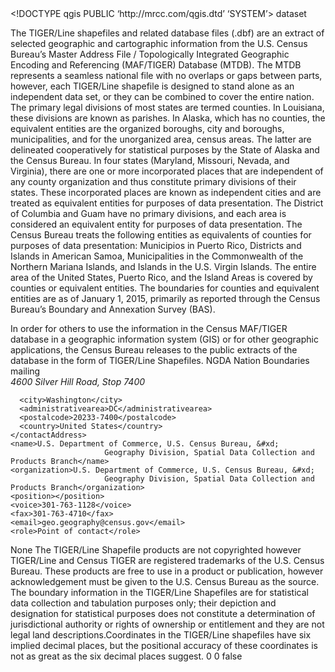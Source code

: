 <!DOCTYPE qgis PUBLIC 'http://mrcc.com/qgis.dtd' 'SYSTEM'>
<qgis version="3.22.10-Bia?owie?a">
  <identifier></identifier>
  <parentidentifier></parentidentifier>
  <language></language>
  <type>dataset</type>
  <title></title>
  <abstract>The TIGER/Line shapefiles and related database files (.dbf) are an extract of selected geographic and cartographic information from the U.S. Census Bureau's Master Address File / Topologically Integrated Geographic Encoding and Referencing (MAF/TIGER) Database (MTDB). The MTDB represents a seamless national file with no overlaps or gaps between parts, however, each TIGER/Line shapefile is designed to stand alone as an independent data set, or they can be combined to cover the entire nation. The primary legal divisions of most states are termed counties. In Louisiana, these divisions are known as parishes. In Alaska, which has no counties, the equivalent entities are the organized boroughs, city and boroughs, municipalities, and for the unorganized area, census areas. The latter are delineated cooperatively for statistical purposes by the State of Alaska and the Census Bureau. In four states (Maryland, Missouri, Nevada, and Virginia), there are one or more incorporated places that are independent of any county organization and thus constitute primary divisions of their states. These incorporated places are known as independent cities and are treated as equivalent entities for purposes of data presentation. The District of Columbia and Guam have no primary divisions, and each area is considered an equivalent entity for purposes of data presentation. The Census Bureau treats the following entities as equivalents of counties for purposes of data presentation: Municipios in Puerto Rico, Districts and Islands in American Samoa, Municipalities in the Commonwealth of the Northern Mariana Islands, and Islands in the U.S. Virgin Islands. The entire area of the United States, Puerto Rico, and the Island Areas is covered by counties or equivalent entities. The boundaries for counties and equivalent entities are as of January 1, 2015, primarily as reported through the Census Bureau's Boundary and Annexation Survey (BAS).

In order for others to use the information in the Census MAF/TIGER database in a geographic information system (GIS) or for other geographic applications, the Census Bureau releases to the public extracts of the database in the form of TIGER/Line Shapefiles.</abstract>
  <keywords vocabulary="gmd:topicCategory">
    <keyword>NGDA</keyword>
    <keyword>Nation</keyword>
    <keyword>Boundaries</keyword>
  </keywords>
  <contact>
    <contactAddress>
      <type>mailing</type>
      <address>4600 Silver Hill Road, Stop 7400</address>
      <city>Washington</city>
      <administrativearea>DC</administrativearea>
      <postalcode>20233-7400</postalcode>
      <country>United States</country>
    </contactAddress>
    <name>U.S. Department of Commerce, U.S. Census Bureau, &#xd;
                         Geography Division, Spatial Data Collection and Products Branch</name>
    <organization>U.S. Department of Commerce, U.S. Census Bureau, &#xd;
                         Geography Division, Spatial Data Collection and Products Branch</organization>
    <position></position>
    <voice>301-763-1128</voice>
    <fax>301-763-4710</fax>
    <email>geo.geography@census.gov</email>
    <role>Point of contact</role>
  </contact>
  <links/>
  <fees></fees>
  <constraints type="Access">None</constraints>
  <rights>The TIGER/Line Shapefile products are not copyrighted however TIGER/Line and Census TIGER are registered trademarks of the U.S. Census Bureau. These products are free to use in a product or publication, however acknowledgement must be given to the U.S. Census Bureau as the source. The boundary information in the TIGER/Line Shapefiles are for statistical data collection and tabulation purposes only; their depiction and designation for statistical purposes does not constitute a determination of jurisdictional authority or rights of ownership or entitlement and they are not legal land descriptions.Coordinates in the TIGER/Line shapefiles have six implied decimal places, but the positional accuracy of these coordinates is not as great as the six decimal places suggest.</rights>
  <encoding></encoding>
  <crs>
    <spatialrefsys>
      <wkt></wkt>
      <proj4></proj4>
      <srsid>0</srsid>
      <srid>0</srid>
      <authid></authid>
      <description></description>
      <projectionacronym></projectionacronym>
      <ellipsoidacronym></ellipsoidacronym>
      <geographicflag>false</geographicflag>
    </spatialrefsys>
  </crs>
  <extent>
    <spatial maxy="0" maxx="0" miny="0" minz="0" maxz="0" dimensions="2" crs="" minx="0"/>
    <temporal>
      <period>
        <start></start>
        <end></end>
      </period>
    </temporal>
  </extent>
</qgis>
